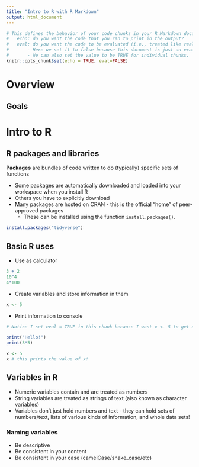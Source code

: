 ```yaml
---
title: "Intro to R with R Markdown"
output: html_document
---
```


```r
# This defines the behavior of your code chunks in your R Markdown document.
#   echo: do you want the code that you ran to print in the output?
#   eval: do you want the code to be evaluated (i.e., treated like real code)?
#       - Here we set it to false because this document is just an example and I don't care whether the code actually runs. For a summary document we'd want to set it to true (or just leave it off; its default is TRUE). 
#       - We can also set the value to be TRUE for individual chunks.
knitr::opts_chunk$set(echo = TRUE, eval=FALSE)
```

# Overview
## Goals

# Intro to R
## R packages and libraries
**Packages** are bundles of code written to do (typically) specific sets of functions

- Some packages are automatically downloaded and loaded into your workspace when you install R
- Others you have to explicitly download
- Many packages are hosted on CRAN - this is the official "home" of peer-approved packages
  - These can be installed using the function `install.packages()`.

```r
install.packages("tidyverse")
```

## Basic R uses

- Use as calculator
```r
3 + 2
10^4
4*100
```

- Create variables and store information in them
```r
x <- 5
```

- Print information to console

```r
# Notice I set eval = TRUE in this chunk because I want x <- 5 to get evaluated so that it will accurately print the output!

print("Hello!")
print(3*5)

x <- 5 
x # this prints the value of x!
```

## Variables in R

- Numeric variables contain and are treated as numbers
- String variables are treated as strings of text (also known as character variables)
- Variables don't just hold numbers and text - they can hold sets of numbers/text, lists of various kinds of information, and whole data sets!

### Naming variables
- Be descriptive
- Be consistent in your content
- Be consistent in your case (camelCase/snake_case/etc)


